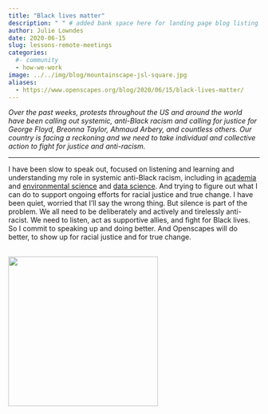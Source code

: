 ```yaml
---
title: "Black lives matter"
description: " " # added bank space here for landing page blog listing (will print first few lines of blog if not)
author: Julie Lowndes
date: 2020-06-15
slug: lessons-remote-meetings
categories:
  #- community 
  - how-we-work
image: ../../img/blog/mountainscape-jsl-square.jpg
aliases: 
  - https://www.openscapes.org/blog/2020/06/15/black-lives-matter/
---
```


*Over the past weeks, protests throughout the US and around the world have been calling out systemic, anti-Black racism and calling for justice for George Floyd, Breonna Taylor, Ahmaud Arbery, and countless others. Our country is facing a reckoning and we need to take individual and collective action to fight for justice and anti-racism.*

---

I have been slow to speak out, focused on listening and learning and understanding my role in systemic anti-Black racism, including in [academia](https://medium.com/the-faculty/white-academia-do-better-fa96cede1fc5) and [environmental science](https://www.vice.com/en_us/article/889qxx/its-time-for-environmental-studies-to-own-up-to-erasing-black-people) and [data science](https://towardsdatascience.com/5-steps-to-take-as-an-antiracist-data-scientist-89712877c214). And trying to figure out what I can do to support ongoing efforts for racial justice and true change. I have been quiet, worried that I'll say the wrong thing. But silence is part of the problem. We all need to be deliberately and actively and tirelessly anti-racist. We need to listen, act as supportive allies, and fight for Black lives. So I commit to speaking up and doing better. And Openscapes will do better, to show up for racial justice and for true change.


<br>
  <img src="/img/blog/mountainscape-jsl.jpg" width="300px"></a>
<br>
